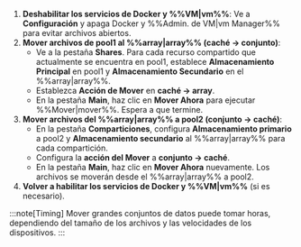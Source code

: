 1. **Deshabilitar los servicios de Docker y %%VM|vm%%**: Ve a **Configuración** y apaga Docker y %%Admin. de VM|vm Manager%% para evitar archivos abiertos.
2. **Mover archivos de pool1 al %%array|array%% (caché → conjunto)**:
   - Ve a la pestaña **Shares**. Para cada recurso compartido que actualmente se encuentra en pool1, establece **Almacenamiento Principal** en pool1 y **Almacenamiento Secundario** en el %%array|array%%.
   - Establezca **Acción de Mover** en **caché → array**.
   - En la pestaña **Main**, haz clic en **Mover Ahora** para ejecutar %%Mover|mover%%. Espera a que termine.
3. **Mover archivos del %%array|array%% a pool2 (conjunto → caché)**:
   - En la pestaña **Comparticiones**, configura **Almacenamiento primario** a pool2 y **Almacenamiento secundario** al %%array|array%% para cada compartición.
   - Configura la **acción del Mover** a **conjunto → caché**.
   - En la pestaña **Main**, haz clic en **Mover Ahora** nuevamente. Los archivos se moverán desde el %%array|array%% a pool2.
4. **Volver a habilitar los servicios de Docker y %%VM|vm%%** (si es necesario).

:::note[Timing]
Mover grandes conjuntos de datos puede tomar horas, dependiendo del tamaño de los archivos y las velocidades de los dispositivos.
:::
